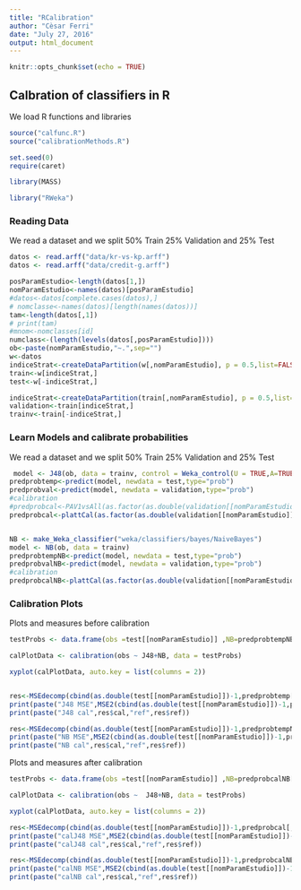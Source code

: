 ```yaml
---
title: "RCalibration"
author: "Cèsar Ferri"
date: "July 27, 2016"
output: html_document
---
```


```r
knitr::opts_chunk$set(echo = TRUE)
```

## Calbration of classifiers in R


We load R functions and libraries
```r
source("calfunc.R")
source("calibrationMethods.R")

set.seed(0) 
require(caret)

library(MASS)

library("RWeka")
```

### Reading Data

We read a dataset and we split 50% Train 25% Validation and 25% Test
```r
datos <- read.arff("data/kr-vs-kp.arff")
datos <- read.arff("data/credit-g.arff")

posParamEstudio<-length(datos[1,])
nomParamEstudio<-names(datos)[posParamEstudio]
#datos<-datos[complete.cases(datos),]
# nomclasse<-names(datos)[length(names(datos))]
tam<-length(datos[,1])
# print(tam)
#mnom<-nomclasses[id]
numclass<-(length(levels(datos[,posParamEstudio])))
ob<-paste(nomParamEstudio,"~.",sep="")
w<-datos
indiceStrat<-createDataPartition(w[,nomParamEstudio], p = 0.5,list=FALSE)
train<-w[indiceStrat,]
test<-w[-indiceStrat,] 

indiceStrat<-createDataPartition(train[,nomParamEstudio], p = 0.5,list=FALSE)
validation<-train[indiceStrat,]
trainv<-train[-indiceStrat,] 
```

### Learn Models and calibrate probabilities

We read a dataset and we split 50% Train 25% Validation and 25% Test
```r


 model <- J48(ob, data = trainv, control = Weka_control(U = TRUE,A=TRUE))
predprobtemp<-predict(model, newdata = test,type="prob")
predprobval<-predict(model, newdata = validation,type="prob")
#calibration
#predprobcal<-PAV1vsAll(as.factor(as.double(validation[[nomParamEstudio]])),predprobval,predprobtemp)
predprobcal<-plattCal(as.factor(as.double(validation[[nomParamEstudio]])),predprobval,predprobtemp)


NB <- make_Weka_classifier("weka/classifiers/bayes/NaiveBayes")
model <- NB(ob, data = trainv)
predprobtempNB<-predict(model, newdata = test,type="prob")
predprobvalNB<-predict(model, newdata = validation,type="prob")
#calibration
predprobcalNB<-plattCal(as.factor(as.double(validation[[nomParamEstudio]])),predprobvalNB,predprobtempNB)
```


### Calibration Plots

Plots and measures before calibration
```r

testProbs <- data.frame(obs =test[[nomParamEstudio]] ,NB=predprobtempNB[,1],J48=predprobtemp[,1])

calPlotData <- calibration(obs ~ J48+NB, data = testProbs)

xyplot(calPlotData, auto.key = list(columns = 2))


res<-MSEdecomp(cbind(as.double(test[[nomParamEstudio]])-1,predprobtemp[,2]))
print(paste("J48 MSE",MSE2(cbind(as.double(test[[nomParamEstudio]])-1,predprobtemp[,2]))))
print(paste("J48 cal",res$cal,"ref",res$ref))

res<-MSEdecomp(cbind(as.double(test[[nomParamEstudio]])-1,predprobtempNB[,2]))
print(paste("NB MSE",MSE2(cbind(as.double(test[[nomParamEstudio]])-1,predprobtempNB[,2]))))
print(paste("NB cal",res$cal,"ref",res$ref))
```

Plots and measures after calibration
```r

testProbs <- data.frame(obs =test[[nomParamEstudio]] ,NB=predprobcalNB[,1],J48=predprobcal[,1])

calPlotData <- calibration(obs ~  J48+NB, data = testProbs)

xyplot(calPlotData, auto.key = list(columns = 2))

res<-MSEdecomp(cbind(as.double(test[[nomParamEstudio]])-1,predprobcal[,2]))
print(paste("calJ48 MSE",MSE2(cbind(as.double(test[[nomParamEstudio]])-1,predprobcal[,2]))))
print(paste("calJ48 cal",res$cal,"ref",res$ref))

res<-MSEdecomp(cbind(as.double(test[[nomParamEstudio]])-1,predprobcalNB[,2]))
print(paste("calNB MSE",MSE2(cbind(as.double(test[[nomParamEstudio]])-1,predprobcalNB[,2]))))
print(paste("calNB cal",res$cal,"ref",res$ref))
```